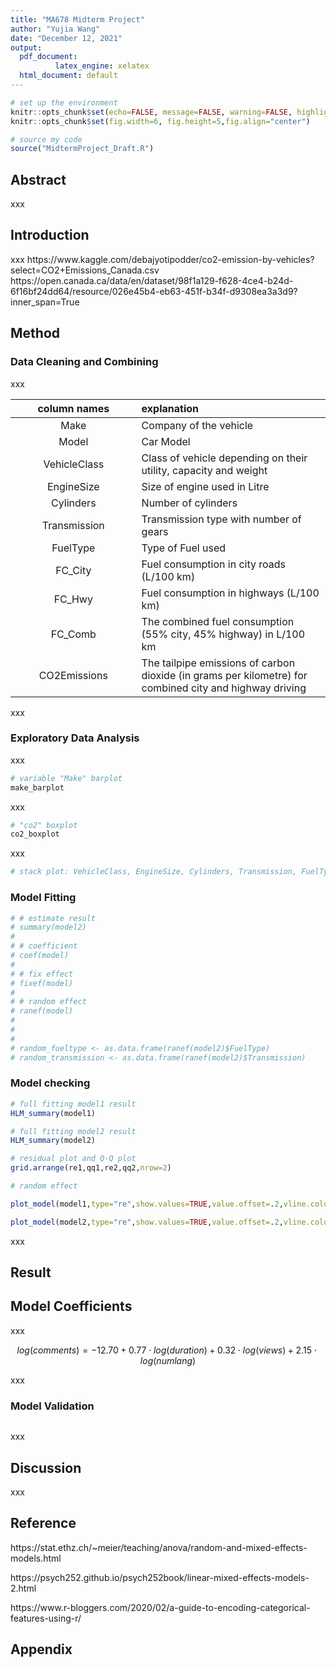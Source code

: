 ```yaml
---
title: "MA678 Midterm Project"
author: "Yujia Wang"
date: "December 12, 2021"
output:
  pdf_document: 
          latex_engine: xelatex
  html_document: default
---
```


```r
# set up the environment
knitr::opts_chunk$set(echo=FALSE, message=FALSE, warning=FALSE, highlight=FALSE)
knitr::opts_chunk$set(fig.width=6, fig.height=5,fig.align="center") 
```

```r
# source my code
source("MidtermProject_Draft.R")
```


## Abstract

xxx 

## Introduction

xxx
https://www.kaggle.com/debajyotipodder/co2-emission-by-vehicles?select=CO2+Emissions_Canada.csv
https://open.canada.ca/data/en/dataset/98f1a129-f628-4ce4-b24d-6f16bf24dd64/resource/026e45b4-eb63-451f-b34f-d9308ea3a3d9?inner_span=True

## Method

### Data Cleaning and Combining

xxx

|column names                     |explanation|
|:--:                             |:-----|
|Make                             |Company of the vehicle|
|Model                            |Car Model|
|VehicleClass                     |Class of vehicle depending on their utility, capacity and weight|
|EngineSize                       |Size of engine used in Litre|
|Cylinders                        |Number of cylinders|
|Transmission                     |Transmission type with number of gears|
|FuelType                         |Type of Fuel used|
|FC_City                          |Fuel consumption in city roads (L/100 km)|
|FC_Hwy                           |Fuel consumption in highways (L/100 km)|
|FC_Comb                          |The combined fuel consumption (55% city, 45% highway) in L/100 km|
|CO2Emissions                     |The tailpipe emissions of carbon dioxide (in grams per kilometre) for combined city and highway driving|

xxx

### Exploratory Data Analysis

xxx 

```r
# variable "Make" barplot
make_barplot
```

xxx 

```r
# "co2" boxplot
co2_boxplot
```

xxx

```r
# stack plot: VehicleClass, EngineSize, Cylinders, Transmission, FuelType 

```

### Model Fitting

```r

# # estimate result
# summary(model2)
# 
# # coefficient
# coef(model)
# 
# # fix effect
# fixef(model)
# 
# # random effect
# ranef(model)
# 
# 
# 
# random_fueltype <- as.data.frame(ranef(model2)$FuelType)
# random_transmission <- as.data.frame(ranef(model2)$Transmission)

```










### Model checking

```r
# full fitting model1 result
HLM_summary(model1)
```

```r
# full fitting model2 result
HLM_summary(model2)
```

```r
# residual plot and Q-Q plot
grid.arrange(re1,qq1,re2,qq2,nrow=2)
```

```r
# random effect

plot_model(model1,type="re",show.values=TRUE,value.offset=.2,vline.color = "black",facet.grid=FALSE,sort.est = "sort.all")

plot_model(model2,type="re",show.values=TRUE,value.offset=.2,vline.color = "black",facet.grid=FALSE,sort.est = "sort.all")


```




xxx



## Result

## Model Coefficients

xxx

$$log(comments)= -12.70 + 0.77\cdot log(duration) + 0.32\cdot log(views) + 2.15\cdot log(numlang)$$

xxx

### Model Validation

```r

```

   
xxx

## Discussion

xxx





## Reference

https://stat.ethz.ch/~meier/teaching/anova/random-and-mixed-effects-models.html

https://psych252.github.io/psych252book/linear-mixed-effects-models-2.html 

https://www.r-bloggers.com/2020/02/a-guide-to-encoding-categorical-features-using-r/

\newpage
## Appendix







